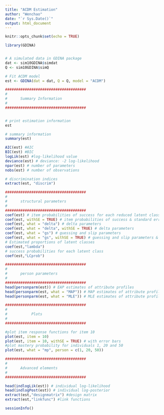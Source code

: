 ```yaml
---
title: "ACDM Estimation"
author: "Wenchao"
date: "`r Sys.Date()`"
output: html_document
---
```


```r
knitr::opts_chunk$set(echo = TRUE)
```

```r
library(GDINA)


# A simulated data in GDINA package
dat <- sim10GDINA$simdat
Q <- sim10GDINA$simQ

# Fit ACDM model
est <- GDINA(dat = dat, Q = Q, model = "ACDM")

#####################################
#
#      Summary Information
# 
#####################################


# print estimation information
est

# summary information
summary(est)

AIC(est) #AIC
BIC(est) #BIC
logLik(est) #log-likelihood value
deviance(est) # deviance: -2 log-likelihood
npar(est) # number of parameters
nobs(est) # number of observations

# discrimination indices
extract(est, "discrim")

#####################################
#
#      structural parameters
# 
#####################################
coef(est) # item probabilities of success for each reduced latent class
coef(est, withSE = TRUE) # item probabilities of success & standard errors
coef(est, what = "delta") # delta parameters
coef(est, what = "delta", withSE = TRUE) # delta parameters
coef(est, what = "gs") # guessing and slip parameters
coef(est, what = "gs", withSE = TRUE) # guessing and slip parameters & standard errors
# Estimated proportions of latent classes
coef(est,"lambda")
# success probabilities for each latent class
coef(est,"LCprob")

#####################################
#
#      person parameters
# 
#####################################
head(personparm(est)) # EAP estimates of attribute profiles
head(personparm(est, what = "MAP")) # MAP estimates of attribute profiles
head(personparm(est, what = "MLE")) # MLE estimates of attribute profiles

#####################################
#
#           Plots
# 
#####################################

#plot item response functions for item 10
plot(est, item = 10)
plot(est, item = 10, withSE = TRUE) # with error bars
#plot mastery probability for individuals 1, 20 and 50
plot(est, what = "mp", person = c(1, 20, 50))

#####################################
#
#      Advanced elements
# 
#####################################

head(indlogLik(est)) # individual log-likelihood
head(indlogPost(est)) # individual log-posterior
extract(est,"designmatrix") #design matrix
extract(est,"linkfunc") #link functions

sessionInfo()
```
